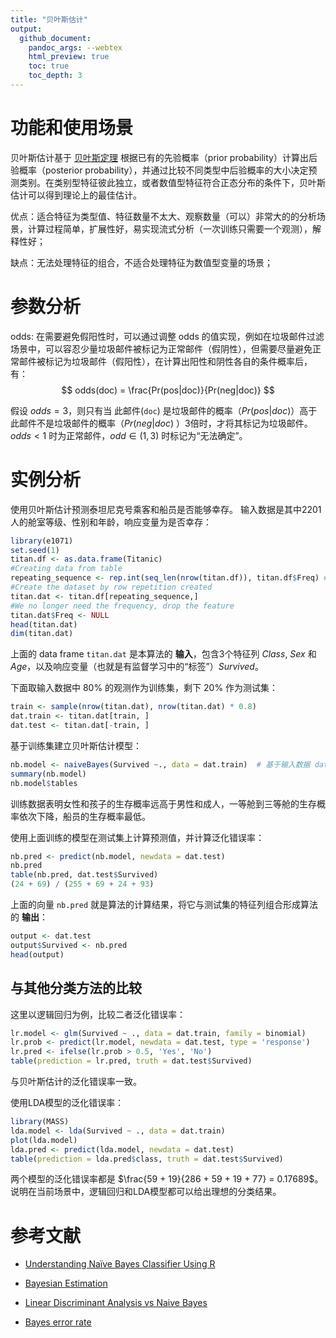 ```yaml
---
title: "贝叶斯估计"
output:
  github_document:
    pandoc_args: --webtex
    html_preview: true
    toc: true
    toc_depth: 3
---
```


# 功能和使用场景

贝叶斯估计基于 [贝叶斯定理](https://en.wikipedia.org/wiki/Bayes%27_theorem) 根据已有的先验概率（prior probability）计算出后验概率（posterior probability），并通过比较不同类型中后验概率的大小决定预测类别。在类别型特征彼此独立，或者数值型特征符合正态分布的条件下，贝叶斯估计可以得到理论上的最佳估计。

优点：适合特征为类型值、特征数量不太大、观察数量（可以）非常大的的分析场景，计算过程简单，扩展性好，易实现流式分析（一次训练只需要一个观测），解释性好；

缺点：无法处理特征的组合，不适合处理特征为数值型变量的场景；

# 参数分析

odds: 在需要避免假阳性时，可以通过调整 odds 的值实现，例如在垃圾邮件过滤场景中，可以容忍少量垃圾邮件被标记为正常邮件（假阴性），但需要尽量避免正常邮件被标记为垃圾邮件（假阳性），在计算出阳性和阴性各自的条件概率后，有：
$$
odds(doc) = \frac{Pr(pos|doc)}{Pr(neg|doc)}
$$

假设 $odds = 3$，则只有当 此邮件(`doc`) 是垃圾邮件的概率（$Pr(pos|doc)$）高于此邮件不是垃圾邮件的概率（$Pr(neg|doc)$ ）3倍时，才将其标记为垃圾邮件。$odds \lt 1$ 时为正常邮件，$odd \in (1, 3)$ 时标记为“无法确定”。

# 实例分析

使用贝叶斯估计预测泰坦尼克号乘客和船员是否能够幸存。
输入数据是其中2201人的舱室等级、性别和年龄，响应变量为是否幸存：
```r
library(e1071)
set.seed(1)
titan.df <- as.data.frame(Titanic)
#Creating data from table
repeating_sequence <- rep.int(seq_len(nrow(titan.df)), titan.df$Freq) #This will repeat each combination equal to the frequency of each combination
#Create the dataset by row repetition created
titan.dat <- titan.df[repeating_sequence,]
#We no longer need the frequency, drop the feature
titan.dat$Freq <- NULL
head(titan.dat)
dim(titan.dat)
```

上面的 data frame `titan.dat` 是本算法的 **输入**，包含3个特征列 *Class*, *Sex* 和 *Age*，以及响应变量（也就是有监督学习中的“标签”）*Survived*。

下面取输入数据中 80% 的观测作为训练集，剩下 20% 作为测试集：
```r
train <- sample(nrow(titan.dat), nrow(titan.dat) * 0.8)
dat.train <- titan.dat[train, ]
dat.test <- titan.dat[-train, ]
```

基于训练集建立贝叶斯估计模型：
```r
nb.model <- naiveBayes(Survived ~., data = dat.train)  # 基于输入数据 dat.train 和 公式建立贝叶斯模型
summary(nb.model)
nb.model$tables
```

训练数据表明女性和孩子的生存概率远高于男性和成人，一等舱到三等舱的生存概率依次下降，船员的生存概率最低。

使用上面训练的模型在测试集上计算预测值，并计算泛化错误率：
```r
nb.pred <- predict(nb.model, newdata = dat.test)
nb.pred
table(nb.pred, dat.test$Survived)
(24 + 69) / (255 + 69 + 24 + 93)
```

上面的向量 `nb.pred` 就是算法的计算结果，将它与测试集的特征列组合形成算法的 **输出**：
```r
output <- dat.test
output$Survived <- nb.pred
head(output)
```


## 与其他分类方法的比较

这里以逻辑回归为例，比较二者泛化错误率：
```r
lr.model <- glm(Survived ~ ., data = dat.train, family = binomial)
lr.prob <- predict(lr.model, newdata = dat.test, type = 'response')
lr.pred <- ifelse(lr.prob > 0.5, 'Yes', 'No')
table(prediction = lr.pred, truth = dat.test$Survived)
```

与贝叶斯估计的泛化错误率一致。

使用LDA模型的泛化错误率：
```r
library(MASS)
lda.model <- lda(Survived ~ ., data = dat.train)
plot(lda.model)
lda.pred <- predict(lda.model, newdata = dat.test)
table(prediction = lda.pred$class, truth = dat.test$Survived)
```

两个模型的泛化错误率都是 $\frac{59 + 19}{286 + 59 + 19 + 77} = 0.17689$。
说明在当前场景中，逻辑回归和LDA模型都可以给出理想的分类结果。

# 参考文献

* [Understanding Naïve Bayes Classifier Using R](https://www.r-bloggers.com/understanding-naive-bayes-classifier-using-r/)

* [Bayesian Estimation](https://onlinecourses.science.psu.edu/stat414/node/241/)

* [Linear Discriminant Analysis vs Naive Bayes](https://stackoverflow.com/questions/46396552/linear-discriminant-analysis-vs-naive-bayes)

* [Bayes error rate](https://en.wikipedia.org/wiki/Bayes_error_rate)